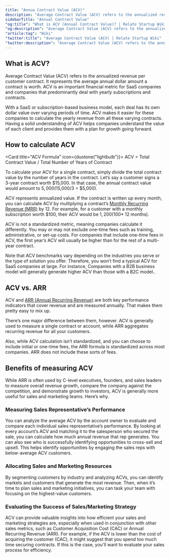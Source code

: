 ```yaml
---
title: "Annua Contract Value (ACV)"
description: "Average Contract Value (ACV) refers to the annualized revenue per customer contract."
sidebarTitle: "Annual Contract Value"
"og:title": "What is ACV (Annual Contract Value)? | Relate Startup Wiki"
"og:description": "Average Contract Value (ACV) refers to the annualized revenue per customer contract."
"article:tag": "Wiki"
"twitter:title": "Average Contract Value (ACV) | Relate Startup Wiki"
"twitter:description": "Average Contract Value (ACV) refers to the annualized revenue per customer contract."
---
```


## What is ACV?

Average Contract Value (ACV) refers to the annualized revenue per customer contract. It represents the average annual dollar amount a contract is worth. ACV is an important financial metric for SaaS companies and companies that predominantly deal with yearly subscriptions and contracts. 

With a SaaS or subscription-based business model, each deal has its own dollar value over varying periods of time. ACV makes it easier for these companies to calculate the yearly revenue from all these varying contracts.
Having a solid understanding of ACV helps companies understand the value of each client and provides them with a plan for growth going forward.

## How to calculate ACV

<Card title="ACV Formula" icon={duotone("lightbulb")}>
  ACV = Total Contract Value / Total Number of Years of Contract
</Card>

To calculate your ACV for a single contract, simply divide the total contract value by the number of years in the contract. Let’s say a customer signs a  3-year contract worth $15,000. In that case, the annual contract value would amount to $5,000 ($15,000/3 = $5,000).  

ACV represents annualized value. If the contract is written up every month, you can calculate ACV by multiplying a contract’s [Monthly Recurring Revenue (MRR)](/docs/wiki/SaaS/MRR/) by 12. For example, for a customer with a monthly subscription worth $100, their ACV would be $1,200 ($100* 12 months).

ACV is not a standardized metric, meaning companies calculate it differently. You may or may not exclude one-time fees such as training, administrative, or set-up costs. For companies that include one-time fees in ACV, the first year’s ACV will usually be higher than for the rest of a multi-year contract.

Note that ACV benchmarks vary depending on the industries you serve or the type of solution you offer. Therefore, you won’t find a typical  ACV for SaaS companies at large. For instance, Companies with a B2B business model will generally generate higher ACV than those with a B2C model..
  
## ACV vs. ARR

ACV and [ARR (Annual Recurring Revenue)](/docs/wiki/SaaS/ARR/) are both key performance indicators that cover revenue and are measured annually. That makes them pretty easy to mix up.

There’s one major difference between them, however. ACV is generally used to measure a single contract or account, while ARR aggregates recurring revenue for all your customers.  

Also, while ACV calculation isn’t standardized, and you can choose to include initial or one-time fees, the ARR formula is standardized across most companies. ARR does not include these sorts of fees.

## Benefits of measuring ACV

While ARR is often used by C-level executives, founders, and sales leaders to measure overall revenue growth, compare the company against the competition, and demonstrate growth to investors, ACV is generally more useful for sales and marketing teams. Here’s why.

### Measuring Sales Representative’s Performance
You can analyze the average ACV by the account owner to evaluate and compare each individual sales representative’s performance. By looking at every account’s ACV and matching it to the salesperson who secured the sale, you can calculate how much annual revenue that rep generates. You can also see who is successfully identifying opportunities to cross-sell and upsell. This helps identify opportunities by engaging the sales reps with below-average ACV customers. 

### Allocating Sales and Marketing Resources
By segmenting customers by industry and analyzing ACVs, you can identify markets and customers that generate the most revenue. Then, when it’s time to plan sales and marketing initiatives, you can task your team with focusing on the highest-value customers.

### Evaluating the Success of Sales/Marketing Strategy
ACV can provide valuable insights into how efficient your sales and marketing strategies are, especially when used in conjunction with other sales metrics, such as Customer Acquisition Cost (CAC) or  Annual Recurring Revenue (ARR). For example, if the ACV is lower than the cost of acquiring the customer (CAC), it might suggest that you spend too much time securing contracts. If this is the case, you'll want to evaluate your sales process for efficiency.

